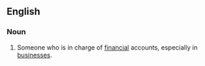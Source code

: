 ==English==

===Noun===
{{en-noun|sg=[[account]] [[manager]]|s}}

# {{business}} Someone who is in charge of [[financial]] accounts, especially in [[businesses]].